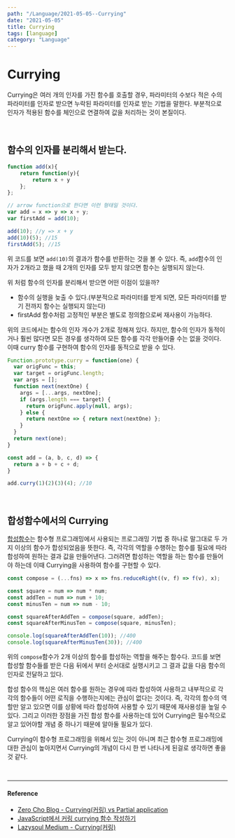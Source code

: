 ---
path: "/Language/2021-05-05--Currying"
date: "2021-05-05"
title: Currying
tags: [language]
category: "Language"
---

# Currying

Currying은 여러 개의 인자를 가진 함수를 호출할 경우, 파라미터의 수보다 적은 수의 파라미터를 인자로 받으면 누락된 파라미터를 인자로 받는 기법을 말한다.
부분적으로 인자가 적용된 함수를 체인으로 연결하여 값을 처리하는 것이 본질이다.

<br/>

## 함수의 인자를 분리해서 받는다.

```js
function add(x){
    return function(y){
        return x + y
    };
};

// arrow function으로 한다면 이런 형태일 것이다.
var add = x => y => x + y;
var firstAdd = add(10);

add(10); //y => x + y
add(10)(5); //15
firstAdd(5); //15
```

위 코드를 보면 `add(10)`의 결과가 함수를 반환하는 것을 볼 수 있다. 즉, `add`함수의 인자가 2개라고 했을 때 2개의 인자를 모두 받지 않으면 함수는 실행되지 않는다.

위 처럼 함수의 인자를 분리해서 받으면 어떤 이점이 있을까?

- 함수의 실행을 늦출 수 있다.(부분적으로 파라미터를 받게 되면, 모든 파라미터를 받기 전까지 함수는 실행되지 않는다)
- firstAdd 함수처럼 고정적인 부분은 별도로 정의함으로써 재사용이 가능하다.

위의 코드에서는 함수의 인자 개수가 2개로 정해져 있다. 하지만, 함수의 인자가 동적이거나 훨씬 많다면 모든 경우를 생각하여 모든 함수를 각각 만들어줄 수는 없을 것이다. 이때 curry 함수를 구현하여 함수의 인자를 동적으로 받을 수 있다.

```js
Function.prototype.curry = function(one) {
  var origFunc = this;
  var target = origFunc.length;
  var args = [];
  function next(nextOne) {
    args = [...args, nextOne];
    if (args.length === target) {
      return origFunc.apply(null, args);
    } else {
      return nextOne => { return next(nextOne) };
    }
  }
  return next(one);
}

const add = (a, b, c, d) => {
  return a + b + c + d;
}

add.curry(1)(2)(3)(4); //10
```

<br/>

## 합성함수에서의 Currying

[합성함수](https://github.com/Im-D/Dev-Docs/blob/master/Language/%ED%95%A8%EC%88%98%ED%98%95%20%ED%94%84%EB%A1%9C%EA%B7%B8%EB%9E%98%EB%B0%8D.md#%ED%95%A9%EC%84%B1%ED%95%A8%EC%88%98Function-Composition)는 함수형 프로그래밍에서 사용되는 프로그래밍 기법 중 하나로 말그대로 두 가지 이상의 함수가 합성되었음을 뜻한다. 즉, 각각의 역할을 수행하는 함수를 필요에 따라 합성하여 원하는 결과 값을 만들어낸다. 그러려면 합성하는 역할을 하는 함수를 만들어야 하는데 이때 Currying을 사용하여 함수를 구현할 수 있다.


```js
const compose = (...fns) => x => fns.reduceRight((v, f) => f(v), x);

const square = num => num * num;
const addTen = num => num + 10;
const minusTen = num => num - 10;

const squareAfterAddTen = compose(square, addTen);
const squareAfterMinusTen = compose(square, minusTen);

console.log(squareAfterAddTen(10)); //400
console.log(squareAfterMinusTen(30)); //400
```

위의 `compose`함수가 2개 이상의 함수를 합성하는 역할을 해주는 함수다. 코드를 보면 합성할 함수들를 받은 다음 뒤에서 부터 순서대로 실행시키고 그 결과 값을 다음 함수의 인자로 전달하고 있다.

합성 함수의 핵심은 여러 함수를 원하는 경우에 따라 합성하여 사용하고 내부적으로 각각의 함수들이 어떤 로직을 수행하는지에는 관심이 없다는 것이다. 즉, 각각의 함수의 역할만 알고 있으면 이를 상황에 따라 합성하여 사용할 수 있기 때문에 재사용성을 높일 수 있다. 그리고 이러한 장점을 가진 합성 함수를 사용하는데 있어 Currying은 필수적으로 알고 있어야할 개념 중 하나기 때문에 알아둘 필요가 있다.

Currying이 함수형 프로그래밍을 위해서 있는 것이 아니며 최근 함수형 프로그래밍에 대한 관심이 높아지면서 Currying의 개념이 다시 한 번 나타나게 된걸로 생각하면 좋을 것 같다.

<br/>

---

#### Reference

- [Zero Cho Blog - Currying(커링) vs Partial application](https://www.zerocho.com/category/JavaScript/post/579236d08241b6f43951af18)
- [JavaScript에서 커링 currying 함수 작성하기](https://edykim.com/ko/post/writing-a-curling-currying-function-in-javascript/)
- [Lazysoul Medium - Currying(커링)](https://medium.com/@lazysoul/currying-%EC%BB%A4%EB%A7%81-b7af0b2aaef1)

